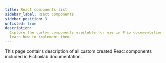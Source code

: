 ```yaml
---
title: React components list
sidebar_label: React components
sidebar_position: 3
unlisted: true
description:
  Explore the custom components available for use in this documentation and
  learn how to implement them.
---
```



This page contains description of all custom created React components included
in Fictionlab documentation.

<ImageZoomDef />

<ThemedImageZoomDef />

<LinkButtonDef />
